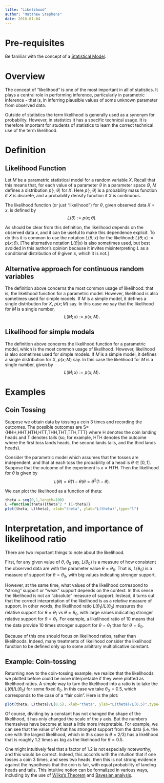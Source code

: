 ```yaml
---
title: "Likelihood"
author: "Matthew Stephens"
date: 2016-01-04
---
```


# Pre-requisites

Be familiar with the concept of a [Statistical Model](model.html).

# Overview

The concept of "likelihood" is one of the most important in all of statistics. It plays a central role in performing inference, particularly in parametric inference - that is, in inferring plausible values of some unknown parameter from observed data.

Outside of statistics the term likelihood is generally used as a synonym for probability. However, in statistics it has a specific technical usage. It is therefore 
important for students of statistics
to learn the correct technical use of the term likelihood.

# Definition

## Likelihood Function

Let $M$ be a parametric statistical model for a random variable $X$. Recall that this means that, for each value of a parameter $\theta$ in a parameter space $\Theta$, $M$ defines a distribution $p(\cdot; \theta)$ for $X$. Here $p(\cdot ; \theta)$ is a probability mass function if $X$ is discrete, and a probability density function if $X$ is continuous.

The likelihood function (or just "likelihood") for $\theta$,
given observed data $X=x$, is defined by 
$$L(\theta):=p(x; \theta).$$

As should be clear from this definition, the likelihood depends on the observed data $x$, and it can be useful to make this dependence explicit. To do this it is common to use the notation $L(\theta; x)$ for the likelihood: $L(\theta;x):=p(x; \theta)$. [The alternative
notation $L(\theta | x)$ is also sometimes used, but best avoided
in this author's opinion because it invites misinterpreting $L$ as a conditional distribution of $\theta$ given $x$, which it is not.]

## Alternative approach for continuous random variables

The definition above concerns the most common usage of likelihood: that is, the likelihood function for a parametric model. However, likelihood is also sometimes used for simple models. If $M$ is a simple model, it defines a  single distribution for $X$,  $p(x; M)$ say. In this case
we say that the likelihood for $M$ is a single number, 
$$L(M; x):=p(x; M).$$

## Likelihood for simple models

The definition above concerns the likelihood function for a parametric model, which is the most common usage of likelihood. However, likelihood is also sometimes used for simple models. If $M$ is a simple model, it defines a  single distribution for $X$,  $p(x; M)$ say. In this case the likelihood for $M$ is a single number, given by  $$L(M; x):=p(x; M).$$

# Examples

## Coin Tossing

Suppose we obtain data by tossing a coin 3 times and recording the outcomes. The possible outcomes are S={HHH,HHT,HTH,HTT,THH,THT,TTH,TTT} where H denotes the coin landing heads and T denotes tails (so, for example, HTH denotes the outcome where the first toss lands heads, the second lands tails, and the third lands heads).

Consider the parametric model which assumes that the tosses are independent, and that at each toss the probability of a head is $\theta \in [0,1]$. Suppose that the outcome of the experiment is $x=HTH$. Then the likelihood for $\theta$ is given by 
$$L(\theta) = \theta(1-\theta)\theta = \theta^2 (1-\theta).$$

We can plot the likelihood as a function of theta:

```r
theta = seq(0,1,length=100)
L =function(theta){theta^2 * (1-theta)}
plot(theta, L(theta), xlab="theta", ylab="L(theta)",type="l")
```

# Interpretation, and importance of likelihood ratio

There are two important things to note about the likelihood.

First, for any given value of $\theta$, $\theta_0$ say, $L(\theta_0)$ is a measure of how consistent the observed data are with the parameter value $\theta=\theta_0$. That is, $L(\theta_0)$ is a measure of support for $\theta=\theta_0$, with big values indicating stronger support. 

However, at the same time, what values of the likelihood correspond to "strong" support or "weak" support depends on the context.
In this sense the likelihood is not an "absolute" measure of support. Instead, it turns out that the correct interpretation of the likelihood is as a *relative* measure of support. In other words, the likelihood ratio $L(\theta_1)/L(\theta_0)$ measures the relative support for $\theta=\theta_1$ vs $\theta=\theta_0$, with large values indicating stronger relative support for $\theta=\theta_1$.
For example, a likelihood ratio of 10 means that the data provide 10 times stronger support for $\theta=\theta_1$ than for $\theta=\theta_0$.

Because of this one should focus on likelihood ratios, rather than likelihoods. Indeed, many treatments of likelihood consider the likelihood function to be defined only up to some arbitrary multiplicative constant. 

## Example: Coin-tossing

Returning now to the coin-tossing example, we realize that the likelihoods we plotted before could be more interpretable if they were plotted as likelihood ratios. A simple way to turn the likelihood into a ratio is to take the $L(\theta)/L(\theta_0)$
for some fixed $\theta_0$. In this case we take $\theta_0=0.5$, which corresponds to the case of a "fair coin". Here is the plot:
```r
plot(theta, L(theta)/L(0.5), xlab="theta", ylab="L(theta)/L(0.5)",type="l")
```

Of course, dividing by a constant has not changed the shape of the likelihood, it has only changed the scale of the $y$ axis. But the numbers themselves have become at least a little more intepretable. For example, we can see that the value of $\theta$ that has strongest support from the data (i.e. the one with the largest likelihood, which in this case is $\theta=2/3$) has a likelihood that is roughly 1.2 times as big as the likelihood for $\theta=0.5$. 

One might intuitively feel that a factor of 1.2 is not especially noteworthy, and this would be correct. Indeed, this accords with the intuition that if one tosses a coin 3 times, 
and sees two heads, then this is not strong evidence against the hypothesis that the coin is fair, with equal probability of landing heads and tails. This intuitive notion can be formalized in various ways, including by the use of [Wilks's Theorem](wilks.html) and [Bayesian analysis](bayes_lr.html).


